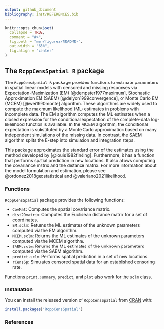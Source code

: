 ```yaml
---
output: github_document
bibliography: inst/REFERENCES.bib
---
```


<!-- README.md is generated from README.Rmd. Please edit that file -->

```r
knitr::opts_chunk$set(
  collapse = TRUE,
  comment = "#>",
  fig.path = "man/figures/README-",
  out.width = "65%",
  fig.align = "center"
)
```

## The `RcppCensSpatial R` package

<!-- badges: start -->
<!-- badges: end -->

The `RcppCensSpatial R` package provides functions to estimate parameters in spatial linear models with censored and missing responses via Expectation-Maximization (EM) [@dempster1977maximum], Stochastic Approximation EM (SAEM) [@delyon1999convergence], or Monte Carlo EM (MCEM) [@wei1990monte] algorithm. These algorithms are widely used to compute the maximum likelihood (ML) estimates in problems with incomplete data. The EM algorithm computes the ML estimates when a closed expression for the conditional expectation of the complete-data log-likelihood function is available. In the MCEM algorithm, the conditional expectation is substituted by a Monte Carlo approximation based on many independent simulations of the missing data. In contrast, the SAEM algorithm splits the E-step into simulation and integration steps.

This package approximates the standard error of the estimates using the method developed by [@louis1982finding]. Furthermore, it has a function that performs spatial prediction in new locations. It also allows computing the covariance matrix and the distance matrix. For more information about the model formulation and estimation, please see 
@ordonez2018geostatistical and @valeriano2021likelihood.

### Functions

`RcppCensSpatial` package provides the following functions:

* `CovMat`: Computes the spatial covariance matrix.
* `dist2Dmatrix`: Computes the Euclidean distance matrix for a set of coordinates.
* `EM.sclm`: Returns the ML estimates of the unknown parameters computed via the EM algorithm.
* `MCEM.sclm`: Returns the ML estimates of the unknown parameters computed via the MCEM algorithm.
* `SAEM.sclm`: Returns the ML estimates of the unknown parameters computed via the SAEM algorithm.
* `predict.sclm`: Performs spatial prediction in a set of new locations.
* `rCensSp`: Simulates censored spatial data for an established censoring rate.

Functions `print`, `summary`, `predict`, and `plot` also work for the `sclm` class.

### Installation

You can install the released version of `RcppCensSpatial` from [CRAN](https://CRAN.R-project.org) with:

``` r
install.packages("RcppCensSpatial")
```

### References
